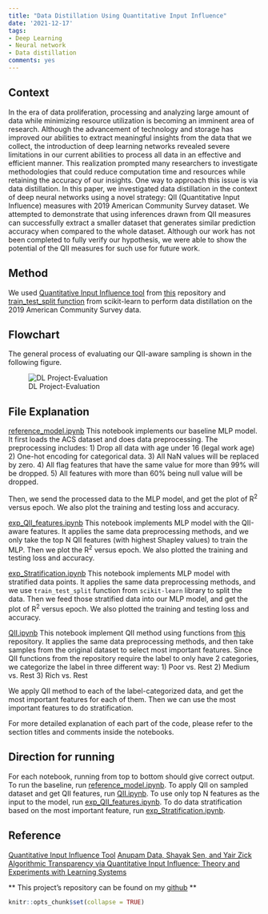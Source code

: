```yaml
---
title: "Data Distillation Using Quantitative Input Influence"
date: '2021-12-17'
tags:
- Deep Learning
- Neural network
- Data distillation
comments: yes
---
```


## Context

In the era of data proliferation, processing and analyzing large amount of data while minimizing resource utilization is becoming an imminent area of research. Although the advancement of technology and storage has improved our abilities to extract meaningful insights from the data that we collect, the introduction of deep learning networks revealed severe limitations in our current abilities to process all data in an effective and efficient manner. This realization prompted many researchers to investigate methodologies that could reduce computation time and resources while retaining the accuracy of our insights. One way to approach this issue is via data distillation. In this paper, we investigated data distillation in the context of deep neural networks using a novel strategy: QII (Quantitative Input Influence) measures with 2019 American Community Survey dataset. We attempted to demonstrate that using inferences drawn from QII measures can successfully extract a smaller dataset that generates similar prediction accuracy when compared to the whole dataset. Although our work has not been completed to fully verify our hypothesis, we were able to show the potential of the QII measures for such use for future work.

## Method

We used [Quantitative Input Influence tool](https://www.andrew.cmu.edu/user/danupam/datta-sen-zick-oakland16.pdf) from [this](https://github.com/cmu-transparency/tool-qii) repository and [train_test_split function](https://scikit-learn.org/stable/modules/generated/sklearn.model_selection.train_test_split.html) from scikit-learn to perform data distillation on the 2019 American Community Survey data.

## Flowchart
The general process of evaluating our QII-aware sampling is shown in the following figure.

![DL Project-Evaluation](https://user-images.githubusercontent.com/70864873/145465078-c13ae746-f0ed-4f8e-ad49-fd9b356ddafb.png)


## File Explanation
[reference_model.ipynb](exp_QII_features.ipynb)
This notebook implements our baseline MLP model.
It first loads the ACS dataset and does data preprocessing. The preprocessing includes:
1) Drop all data with age under 16 (legal work age)
2) One-hot encoding for categorical data.
3) All NaN values will be replaced by zero. 
4) All flag features that have the same value for more than 99% will be dropped.
5) All features with more than 60% being null value will be dropped.

Then, we send the processed data to the MLP model, and get the plot of R<sup>2</sup> versus epoch.
We also plot the training and testing loss and accuracy.


[exp_QII_features.ipynb](exp_QII_features.ipynb) 
This notebook implements MLP model with the QII-aware features. 
It applies the same data preprocessing methods, and we only take the top N QII features (with highest Shapley values) to train the MLP. 
Then we plot the R<sup>2</sup> versus epoch.
We also plotted the training and testing loss and accuracy.

[exp_Stratification.ipynb](exp_Stratification.ipynb)
This notebook implements MLP model with stratified data points.
It applies the same data preprocessing methods, and we use ``` train_test_split ``` function from ```scikit-learn``` library to split the data.
Then we feed those stratified data into our MLP model, and get the plot of R<sup>2</sup> versus epoch.
We also plotted the training and testing loss and accuracy. 


[QII.ipynb](QII.ipynb)
This notebook implement QII method using functions from [this](https://github.com/cmu-transparency/tool-qii) repository.
It applies the same data preprocessing methods, and then take samples from the original dataset to select most important features.
Since QII functions from the repository require the label to only have 2 categories, we categorize the label in three different way: 
1) Poor vs. Rest
2) Medium vs. Rest
3) Rich vs. Rest

We apply QII method to each of the label-categorized data, and get the most important features for each of them.
Then we can use the most important features to do stratification.

For more detailed explanation of each part of the code, please refer to the section titles and comments inside the notebooks.

## Direction for running
For each notebook, running from top to bottom should give correct output. 
To run the baseline, run [reference_model.ipynb](exp_QII_features.ipynb). 
To apply QII on sampled dataset and get QII features, run [QII.ipynb](QII.ipynb).
To use only top N features as the input to the model, run [exp_QII_features.ipynb](exp_QII_features.ipynb). 
To do data stratification based on the most important feature, run [exp_Stratification.ipynb](exp_Stratification.ipynb).

## Reference

[Quantitative Input Influence Tool](https://github.com/cmu-transparency/tool-qii)
[Anupam Data, Shayak Sen, and Yair Zick Algorithmic Transparency via Quantitative Input Influence: Theory and Experiments with Learning Systems](https://www.andrew.cmu.edu/user/danupam/datta-sen-zick-oakland16.pdf)


** This project's repository can be found on my [github](https://github.com/lilyportfolio/Data-Distilation-using-QII-measures) **

```r
knitr::opts_chunk$set(collapse = TRUE)
```